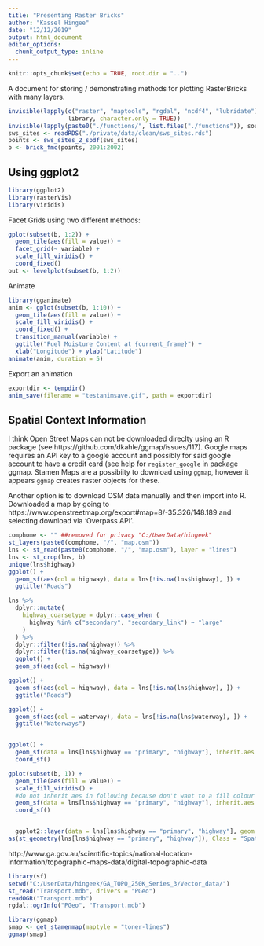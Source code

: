 ```yaml
---
title: "Presenting Raster Bricks"
author: "Kassel Hingee"
date: "12/12/2019"
output: html_document
editor_options: 
  chunk_output_type: inline
---
```


```r
knitr::opts_chunk$set(echo = TRUE, root.dir = "..")
```

A document for storing / demonstrating methods for plotting RasterBricks with many layers.

```r
invisible(lapply(c("raster", "maptools", "rgdal", "ncdf4", "lubridate"),
                 library, character.only = TRUE))
invisible(lapply(paste0("./functions/", list.files("./functions")), source))
sws_sites <- readRDS("./private/data/clean/sws_sites.rds")
points <- sws_sites_2_spdf(sws_sites)
b <- brick_fmc(points, 2001:2002)
```

## Using ggplot2
```r
library(ggplot2)
library(rasterVis)
library(viridis)
```

Facet Grids using two different methods:
```r
gplot(subset(b, 1:2)) +
  geom_tile(aes(fill = value)) +
  facet_grid(~ variable) + 
  scale_fill_viridis() +
  coord_fixed()
out <- levelplot(subset(b, 1:2))
```


Animate
```r
library(gganimate)
anim <- gplot(subset(b, 1:10)) +
  geom_tile(aes(fill = value)) +
  scale_fill_viridis() +
  coord_fixed() +
  transition_manual(variable) +
  ggtitle("Fuel Moisture Content at {current_frame}") +
  xlab("Longitude") + ylab("Latitude")
animate(anim, duration = 5)
```

Export an animation
```r
exportdir <- tempdir()
anim_save(filename = "testanimsave.gif", path = exportdir)
```

## Spatial Context Information
I think Open Street Maps can not be downloaded direclty using an R package (see https://github.com/dkahle/ggmap/issues/117).
Google maps requires an API key to a google account and possibly for said google account to have a credit card (see help for `register_google` in package ggmap.
Stamen Maps are a possibiity to download using `ggmap`, however it appears `ggmap` creates raster objects for these.

Another option is to download OSM data manually and then import into R.
Downloaded a map by going to https://www.openstreetmap.org/export#map=8/-35.326/148.189 and selecting download via 'Overpass API'.
```r
comphome <- "" ##removed for privacy "C:/UserData/hingeek"
st_layers(paste0(comphome, "/", "map.osm"))
lns <- st_read(paste0(comphome, "/", "map.osm"), layer = "lines")
lns <- st_crop(lns, b)
unique(lns$highway)
ggplot() +
  geom_sf(aes(col = highway), data = lns[!is.na(lns$highway), ]) +
  ggtitle("Roads")

lns %>%
  dplyr::mutate(
    highway_coarsetype = dplyr::case_when (
      highway %in% c("secondary", "secondary_link") ~ "large"
    )
  ) %>%
  dplyr::filter(!is.na(highway)) %>%
  dplyr::filter(!is.na(highway_coarsetype)) %>%
  ggplot() + 
  geom_sf(aes(col = highway))
```

```r
ggplot() +
  geom_sf(aes(col = highway), data = lns[!is.na(lns$highway), ]) +
  ggtitle("Roads")

ggplot() +
  geom_sf(aes(col = waterway), data = lns[!is.na(lns$waterway), ]) +
  ggtitle("Waterways")


ggplot() +
  geom_sf(data = lns[lns$highway == "primary", "highway"], inherit.aes = FALSE) +
  coord_sf()

gplot(subset(b, 1)) +
  geom_tile(aes(fill = value)) +
  scale_fill_viridis() +
  #do not inherit aes in following because don't want to a fill colour given by value
  geom_sf(data = lns[lns$highway == "primary", "highway"], inherit.aes = FALSE, stat = "sf") + 
  coord_sf() 


  ggplot2::layer(data = lns[lns$highway == "primary", "highway"], geom = "sf", stat = "identity")
as(st_geometry(lns[lns$highway == "primary", "highway"]), Class = "Spatial")
```

http://www.ga.gov.au/scientific-topics/national-location-information/topographic-maps-data/digital-topographic-data

```r
library(sf)
setwd("C:/UserData/hingeek/GA_TOPO_250K_Series_3/Vector_data/")
st_read("Transport.mdb", drivers = "PGeo")
readOGR("Transport.mdb")
rgdal::ogrInfo("PGeo", "Transport.mdb")
```



```r
library(ggmap)
smap <- get_stamenmap(maptyle = "toner-lines")
ggmap(smap)
```